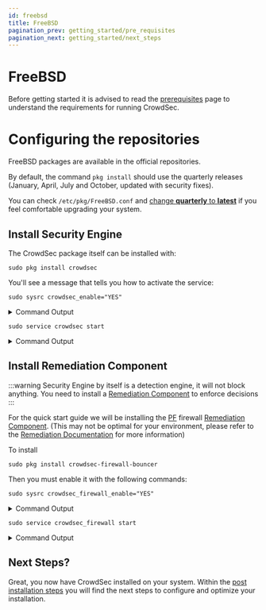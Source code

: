 ```yaml
---
id: freebsd
title: FreeBSD
pagination_prev: getting_started/pre_requisites
pagination_next: getting_started/next_steps
---
```


# FreeBSD

Before getting started it is advised to read the [prerequisites](/unversioned/getting_started/prerequisites.md) page to understand the requirements for running CrowdSec.

# Configuring the repositories

FreeBSD packages are available in the official repositories.

By default, the command `pkg install` should use the quarterly releases (January, April, July and October, updated with security fixes).

You can check `/etc/pkg/FreeBSD.conf` and [change **quarterly** to **latest**](https://wiki.freebsd.org/Ports/QuarterlyBranch) if you feel comfortable upgrading your system.

## Install Security Engine

The CrowdSec package itself can be installed with:

```shell
sudo pkg install crowdsec
```

You'll see a message that tells you how to activate the service:

```shell
sudo sysrc crowdsec_enable="YES"
```

<details>

<summary>Command Output</summary>

```
crowdsec_enable:  -> YES
```

</details>

```shell
sudo service crowdsec start
```

<details>

<summary>Command Output</summary>

```
Fetching hub inventory
INFO[21-12-2021 03:13:35 PM] Wrote new 197364 bytes index to /usr/local/etc/crowdsec/hub/.index.json 
[...]
```

</details>

## Install Remediation Component

:::warning
Security Engine by itself is a detection engine, it will not block anything. You need to install a [Remediation Component](/bouncers/intro.md) to enforce decisions
:::

For the quick start guide we will be installing the [PF](https://en.wikipedia.org/wiki/PF_(firewall)) firewall [Remediation Component](/bouncers/intro.md). (This may not be optimal for your environment, please refer to the [Remediation Documentation](/bouncers/intro.md) for more information)

To install 

```shell
sudo pkg install crowdsec-firewall-bouncer
```

Then you must enable it with the following commands:

```shell
sudo sysrc crowdsec_firewall_enable="YES"
```

<details>

<summary>Command Output</summary>

```
crowdsec_firewall_enable:  -> YES
```

</details>

```shell
sudo service crowdsec_firewall start
```

<details>

<summary>Command Output</summary>

```
Registered: cs-firewall-bouncer-ZjpcXlUx
```

</details>

## Next Steps?

Great, you now have CrowdSec installed on your system. Within the [post installation steps](/getting_started/next_steps.md) you will find the next steps to configure and optimize your installation.
